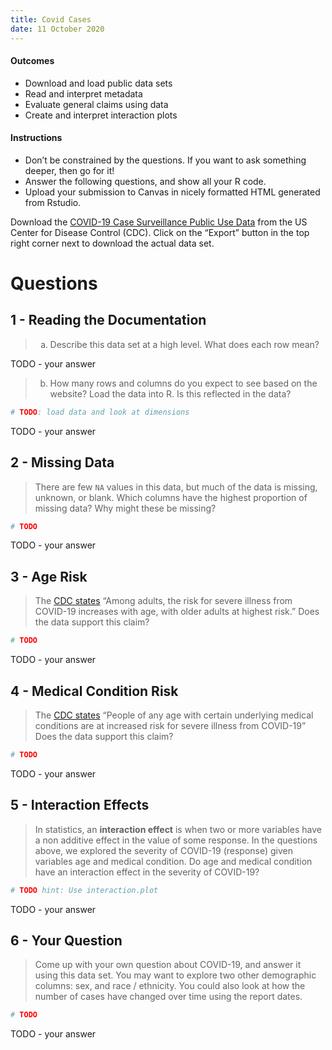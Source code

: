 ```yaml
---
title: Covid Cases
date: 11 October 2020
---
```


#### Outcomes

- Download and load public data sets
- Read and interpret metadata
- Evaluate general claims using data
- Create and interpret interaction plots


#### Instructions

- Don't be constrained by the questions.
    If you want to ask something deeper, then go for it!
- Answer the following questions, and show all your R code.
- Upload your submission to Canvas in nicely formatted HTML generated from Rstudio.

Download the [COVID-19 Case Surveillance Public Use Data](https://data.cdc.gov/Case-Surveillance/COVID-19-Case-Surveillance-Public-Use-Data/vbim-akqf) from the US Center for Disease Control (CDC).
Click on the "Export" button in the top right corner next to download the actual data set.


# Questions

## 1 - Reading the Documentation

> a) Describe this data set at a high level.
    What does each row mean?

TODO - your answer

> b) How many rows and columns do you expect to see based on the website?
    Load the data into R.
    Is this reflected in the data?

```r
# TODO: load data and look at dimensions
```

TODO - your answer


## 2 - Missing Data
 
> There are few `NA` values in this data, but much of the data is missing, unknown, or blank.
> Which columns have the highest proportion of missing data?
> Why might these be missing?


```r
# TODO
```

TODO - your answer


## 3 - Age Risk

> The [CDC states](https://www.cdc.gov/coronavirus/2019-ncov/need-extra-precautions/older-adults.html) "Among adults, the risk for severe illness from COVID-19 increases with age, with older adults at highest risk."
> Does the data support this claim?

```r
# TODO
```

TODO - your answer


## 4 - Medical Condition Risk

> The [CDC states](https://www.cdc.gov/coronavirus/2019-ncov/need-extra-precautions/people-with-medical-conditions.html) "People of any age with certain underlying medical conditions are at increased risk for severe illness from COVID-19"
> Does the data support this claim?

```r
# TODO
```

TODO - your answer


## 5 - Interaction Effects

> In statistics, an __interaction effect__ is when two or more variables have a non additive effect in the value of some response.
> In the questions above, we explored the severity of COVID-19 (response) given variables age and medical condition.
> Do age and medical condition have an interaction effect in the severity of COVID-19?

```r
# TODO hint: Use interaction.plot
```

TODO - your answer


## 6 - Your Question

> Come up with your own question about COVID-19, and answer it using this data set.
> You may want to explore two other demographic columns: sex, and race / ethnicity.
> You could also look at how the number of cases have changed over time using the report dates.

```r
# TODO
```

TODO - your answer
